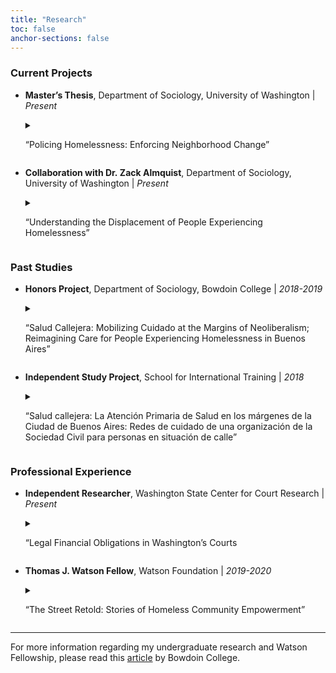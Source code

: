 ```yaml
---
title: "Research"
toc: false
anchor-sections: false
---
```


### **Current Projects**

- **Master's Thesis**, Department of Sociology, University of Washington | *Present*

    <details><summary>
    "Policing Homelessness: Enforcing Neighborhood Change"
    </summary>
    <p>
    This paper will utilize spatial analysis to examine the relationship between neighborhood dynamics and policing homelessness in Seattle, WA.
    <p>
    </details>

- **Collaboration with Dr. Zack Almquist**, Department of Sociology, University of Washington | *Present*

    <details><summary>
    "Understanding the Displacement of People Experiencing Homelessness"
    </summary>
    <p>
    This study will employ spatial and temporal data to model the relational event nature of an encampment clearance in Seattle, WA.
    <p>
    </details>

### **Past Studies**

- **Honors Project**, Department of Sociology, Bowdoin College | *2018-2019*

    <details><summary>
    "Salud Callejera: Mobilizing Cuidado at the Margins of Neoliberalism; Reimagining Care for People Experiencing Homelessness in Buenos Aires"
    </summary>
    <p>
    Based in Buenos Aires, Argentina, my [Honors Thesis](https://digitalcommons.bowdoin.edu/honorsprojects/113/){target="_blank"} analyzes care for people experiencing homelessness as a site for both reproducing and resisting neoliberal governance. This study finds that municipal services and the public health system render individuals responsible for housing insecurity by medicalizing poverty as a symptom of psychosocial illness. As an alternative, civil society networks reimagine care as a collective right and site of political mobilization. In addition to field observations, I draw upon interviews with people experiencing or at risk of homelessness, members of civil society organizations, public health providers, and municipal social workers.
    <p>
    </details>

- **Independent Study Project**, School for International Training | *2018*

    <details><summary>
    "Salud callejera: La Atención Primaria de Salud en los márgenes de la Ciudad de Buenos Aires: Redes de cuidado de una organización de la Sociedad Civil para personas en situación de calle"
    </summary>
    <p>
    This [study](https://digitalcollections.sit.edu/isp_collection/2769/){target="_blank"} examines how civil society networks facilitate access to primary care for people experiencing homelessness in Buenos Aires, Argentina. Drawing upon interviews and field observations, I also explore how care differs across state services, civil society networks, and peer groups.
    <p>
    </details>

### **Professional Experience**

- **Independent Researcher**, Washington State Center for Court Research \| *Present*

    <details><summary>
    "Legal Financial Obligations in Washington's Courts
    </summary>
    <p>
    I'm helping draft a legislative report examining legal financial obligations across Washington courts. The project also involves quantitative and text data analysis, stakeholder engagement, and writing for public audiences.
    <p>
    </details>

- **Thomas J. Watson Fellow**, Watson Foundation \| *2019-2020*

    <details><summary>
    "The Street Retold: Stories of Homeless Community Empowerment"
    </summary>
    <p>
    This international [project](https://fellows.watson.foundation/51/fellows/brandon-morande.html){target="_blank"} explores how peer-based initiatives empower people confronting homelessness to share experiences, develop solidarity, and help one another survive the streets. I also examine how these communities occupy often inaccessible spaces to change perceptions of homelessness. I documented my observations and interviewees' stories on Instagram, [\@thestreetretold](https://www.instagram.com/thestreetretold/){target="_blank"}.
    <p>
    </details>

---

For more information regarding my undergraduate research and Watson Fellowship, please read this [article](https://www.bowdoin.edu/news/2019/04/after-reaching-out-to-the-homeless-a-senior-discovers-how-they-help-themselves.html){target="_blank"} by Bowdoin College.
